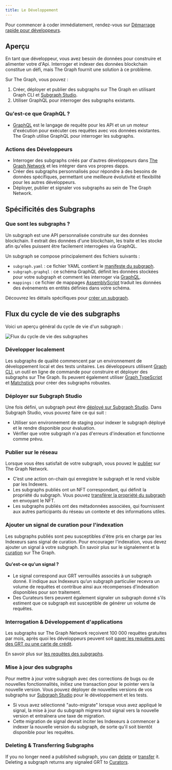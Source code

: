 ```yaml
---
title: Le Développement
---
```


Pour commencer à coder immédiatement, rendez-vous sur [Démarrage rapide pour développeurs](/quick-start/).

## Aperçu

En tant que développeur, vous avez besoin de données pour construire et alimenter votre d'Api. Interroger et indexer des données blockchain constitue un défi, mais The Graph fournit une solution à ce problème.

Sur The Graph, vous pouvez :

1.  Créer, déployer et publier des subgraphs sur The Graph en utilisant Graph CLI et [Subgraph Studio](https://thegraph.com/studio/).
2.  Utiliser GraphQL pour interroger des subgraphs existants.

### Qu'est-ce que GraphQL ?

- [GraphQL](https://graphql.org/learn/) est le langage de requête pour les API et un un moteur d'exécution pour exécuter ces requêtes avec vos données existantes. The Graph utilise GraphQL pour interroger les subgraphs.

### Actions des Développeurs

- Interroger des subgraphs créés par d'autres développeurs dans [The Graph Network](https://thegraph.com/explorer) et les intégrer dans vos propres dapps.
- Créer des subgraphs personnalisés pour répondre à des besoins de données spécifiques, permettant une meilleure évolutivité et flexibilité pour les autres développeurs.
- Déployer, publier et signaler vos subgraphs au sein de The Graph Network.

## Spécificités des Subgraphs

### Que sont les subgraphs ?

Un subgraph est une API personnalisée construite sur des données blockchain. Il extrait des données d'une blockchain, les traite et les stocke afin qu'elles puissent être facilement interrogées via GraphQL.

Un subgraph se compose principalement des fichiers suivants :

- `subgraph.yaml` : ce fichier YAML contient le [manifeste du subgraph](/developing/creating-a-subgraph/#the-subgraph-manifest).
- `subgraph.graphql` : ce schéma GraphQL définit les données stockées pour votre subgraph et comment les interroger via [GraphQL](/developing/creating-a-subgraph/#the-graphql-schema).
- `mappings` : ce fichier de mappages [AssemblyScript](https://github.com/AssemblyScript/assemblyscript) traduit les données des événements en entités définies dans votre schéma.

Découvrez les détails spécifiques pour [créer un subgraph](/developing/creating-a-subgraph/).

## Flux du cycle de vie des subgraphs

Voici un aperçu général du cycle de vie d'un subgraph :

![Flux du cycle de vie des subgraphes](/img/subgraph-lifecycle.png)

### Développer localement

Les subgraphs de qualité commencent par un environnement de développement local et des tests unitaires. Les développeurs utilisent [Graph CLI](https://github.com/graphprotocol/graph-tooling/tree/main/packages/cli), un outil en ligne de commande pour construire et déployer des subgraphs sur The Graph. Ils peuvent également utiliser [Graph TypeScript](/developing/graph-ts/) et [Matchstick](/developing/unit-testing-framework/) pour créer des subgraphs robustes.

### Déployer sur Subgraph Studio

Une fois défini, un subgraph peut être [déployé sur Subgraph Studio](/deploying/deploying-a-subgraph-to-studio/). Dans Subgraph Studio, vous pouvez faire ce qui suit :

- Utiliser son environnement de staging pour indexer le subgraph déployé et le rendre disponible pour évaluation.
- Vérifier que votre subgraph n'a pas d'erreurs d'indexation et fonctionne comme prévu.

### Publier sur le réseau

Lorsque vous êtes satisfait de votre subgraph, vous pouvez le [publier](/publishing/publishing-a-subgraph/) sur The Graph Network.

- C’est une action on-chain qui enregistre le subgraph et le rend visible par les Indexers.
- Les subgraphs publiés ont un NFT correspondant, qui définit la propriété du subgraph. Vous pouvez [transférer la propriété du subgraph](/managing/transfer-a-subgraph/) en envoyant le NFT.
- Les subgraphs publiés ont des métadonnées associées, qui fournissent aux autres participants du réseau un contexte et des informations utiles.

### Ajouter un signal de curation pour l'indexation

Les subgraphs publiés sont peu susceptibles d'être pris en charge par les Indexeurs sans signal de curation. Pour encourager l'indexation, vous devez ajouter un signal à votre subgraph. En savoir plus sur le signalement et la [curation](/network/curating/) sur The Graph.

#### Qu'est-ce qu'un signal ?

- Le signal correspond aux GRT verrouillés associés à un subgraph donné. Il indique aux Indexeurs qu’un subgraph particulier recevra un volume de requêtes et contribue ainsi aux récompenses d’indexation disponibles pour son traitement.
- Des Curateurs tiers peuvent également signaler un subgraph donné s'ils estiment que ce subgraph est susceptible de générer un volume de requêtes.

### Interrogation & Développement d'applications

Les subgraphs sur The Graph Network reçoivent 100 000 requêtes gratuites par mois, après quoi les développeurs peuvent soit [payer les requêtes avec des GRT ou une carte de crédit](/billing/).

En savoir plus sur [les requêtes des subgraphs](/querying/querying-the-graph/).

### Mise à jour des subgraphs

Pour mettre à jour votre subgraph avec des corrections de bugs ou de nouvelles fonctionnalités, initiez une transaction pour le pointer vers la nouvelle version. Vous pouvez déployer de nouvelles versions de vos subgraphs sur [Subgraph Studio](https://thegraph.com/studio/) pour le développement et les tests.

- Si vous avez sélectionné "auto-migrate" lorsque vous avez appliqué le signal, la mise à jour du subgraph migrera tout signal vers la nouvelle version et entraînera une taxe de migration.
- Cette migration de signal devrait inciter les Indexeurs à commencer à indexer la nouvelle version du subgraph, de sorte qu'il soit bientôt disponible pour les requêtes.

### Deleting & Transferring Subgraphs

If you no longer need a published subgraph, you can [delete](/managing/delete-a-subgraph/) or [transfer](/managing/transfer-a-subgraph/) it. Deleting a subgraph returns any signaled GRT to [Curators](/network/curating/).
